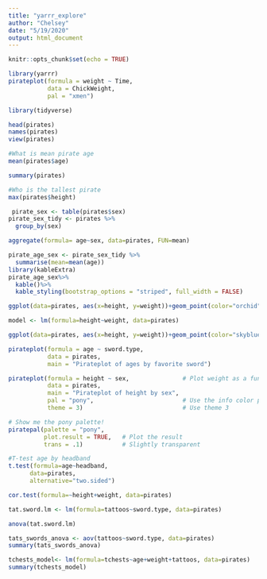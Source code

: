 ```yaml
---
title: "yarrr_explore"
author: "Chelsey"
date: "5/19/2020"
output: html_document
---
```


```r
knitr::opts_chunk$set(echo = TRUE)
```
```r
library(yarrr)
pirateplot(formula = weight ~ Time, 
           data = ChickWeight,
           pal = "xmen")
```
```r
library(tidyverse)
```
```r
head(pirates)
names(pirates)
view(pirates)
```
```r
#What is mean pirate age
mean(pirates$age)
```
```r
summary(pirates)
```
```r
#Who is the tallest pirate
max(pirates$height)
```
```r

 pirate_sex <- table(pirates$sex)
pirate_sex_tidy <- pirates %>%
  group_by(sex)
```
```r
aggregate(formula= age~sex, data=pirates, FUN=mean)
```
```r
pirate_age_sex <- pirate_sex_tidy %>%
  summarise(mean=mean(age))
library(kableExtra)
pirate_age_sex%>%
  kable()%>%
  kable_styling(bootstrap_options = "striped", full_width = FALSE)
```
```r
ggplot(data=pirates, aes(x=height, y=weight))+geom_point(color="orchid",pch=18)+theme_light()+labs(x="Height in", y="Weight lbs", title="Pirate Height and Weight")

model <- lm(formula=height~weight, data=pirates)


```
```r
ggplot(data=pirates, aes(x=height, y=weight))+geom_point(color="skyblue", pch=18)+theme_light()+labs(x="Height in", y="Weight lbs", title="Pirate Height and Weight")+geom_smooth(method='lm',formula=y~x, color="yellow")
```
```r
pirateplot(formula = age ~ sword.type, 
           data = pirates,
           main = "Pirateplot of ages by favorite sword")
```
```r
pirateplot(formula = height ~ sex,               # Plot weight as a function of sex
           data = pirates,                       
           main = "Pirateplot of height by sex",
           pal = "pony",                         # Use the info color palette
           theme = 3)                            # Use theme 3

```
```r
# Show me the pony palette!
piratepal(palette = "pony",
          plot.result = TRUE,   # Plot the result
          trans = .1)           # Slightly transparent
```
```r
#T-test age by headband 
t.test(formula=age~headband,
      data=pirates,
      alternative="two.sided")
```
```r
cor.test(formula=~height+weight, data=pirates)
```
```r
tat.sword.lm <- lm(formula=tattoos~sword.type, data=pirates)
```
```r
anova(tat.sword.lm)
```
```r
tats_swords_anova <- aov(tattoos~sword.type, data=pirates)
summary(tats_swords_anova)
```
```r
tchests_model<- lm(formula=tchests~age+weight+tattoos, data=pirates)
summary(tchests_model)

```
```r

```